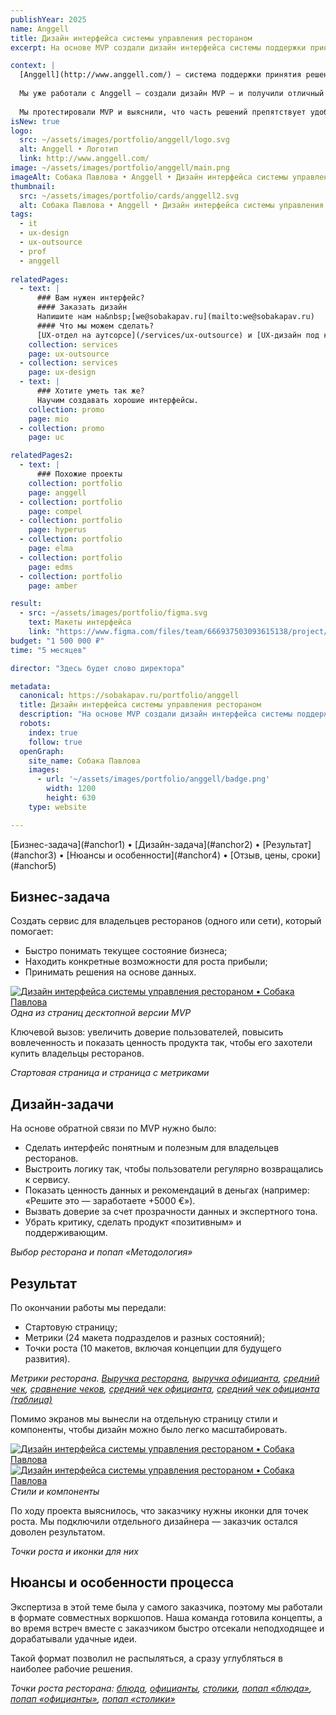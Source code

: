 ```yaml
---
publishYear: 2025
name: Anggell
title: Дизайн интерфейса системы управления рестораном
excerpt: На основе MVP создали дизайн интерфейса системы поддержки принятия решений в ресторанном бизнесе.

context: |
  [Anggell](http://www.anggell.com/) — система поддержки принятия решений в ресторанном бизнесе. В основе лежит методология, разработанная владельцами известных петербургских ресторанов.
  
  Мы уже работали с Anggell — создали дизайн MVP — и получили отличный результат, о чем можно почитать [в отдельном кейсе](/portfolio/anggell). В этот раз заказчик пришел с новой задачей: обновить интерфейс продукта.
  
  Мы протестировали MVP и выяснили, что часть решений препятствует удобной работе и в будущем помешает развивать сервис. 
isNew: true
logo:
  src: ~/assets/images/portfolio/anggell/logo.svg
  alt: Anggell • Логотип
  link: http://www.anggell.com/
image: ~/assets/images/portfolio/anggell/main.png
imageAlt: Собака Павлова • Anggell • Дизайн интерфейса системы управления рестораном
thumbnail:
  src: ~/assets/images/portfolio/cards/anggell2.svg
  alt: Собака Павлова • Anggell • Дизайн интерфейса системы управления рестораном
tags:
  - it
  - ux-design
  - ux-outsource
  - prof
  - anggell
  
relatedPages:
  - text: |
      ### Вам нужен интерфейс?
      #### Заказать дизайн
      Напишите нам на&nbsp;[we@sobakapav.ru](mailto:we@sobakapav.ru) 
      #### Что мы можем сделать?
      [UX-отдел на аутсорсе](/services/ux-outsource) и [UX-дизайн под ключ](ux-design), как в этом кейсе, и [многое другое](/services). 
    collection: services
    page: ux-outsource
  - collection: services
    page: ux-design
  - text: |
      ### Хотите уметь так же?
      Научим создавать хорошие интерфейсы.
    collection: promo
    page: mio
  - collection: promo
    page: uc

relatedPages2:
  - text: |
      ### Похожие проекты
    collection: portfolio
    page: anggell
  - collection: portfolio
    page: compel
  - collection: portfolio
    page: hyperus
  - collection: portfolio
    page: elma
  - collection: portfolio
    page: edms
  - collection: portfolio
    page: amber

result:
  - src: ~/assets/images/portfolio/figma.svg
    text: Макеты интерфейса
    link: "https://www.figma.com/files/team/666937503093615138/project/59284588/Anggell?fuid=1452954497609764972"
budget: "1 500 000 ₽"
time: "5 месяцев"

director: "Здесь будет слово директора"

metadata:
  canonical: https://sobakapav.ru/portfolio/anggell
  title: Дизайн интерфейса системы управления рестораном
  description: "На основе MVP создали дизайн интерфейса системы поддержки принятия решений в ресторанном бизнесе."
  robots:
    index: true
    follow: true
  openGraph:
    site_name: Собака Павлова
    images:
      - url: '~/assets/images/portfolio/anggell/badge.png'
        width: 1200
        height: 630
    type: website

---
```


<TOC>
[Бизнес-задача](#anchor1) • [Дизайн-задача](#anchor2) • [Результат](#anchor3) • [Нюансы и особенности](#anchor4) • [Отзыв, цены, сроки](#anchor5)
</TOC>

## <a name="anchor1" />Бизнес-задача
Создать сервис для владельцев ресторанов (одного или сети), который помогает:
- Быстро понимать текущее состояние бизнеса;
- Находить конкретные возможности для роста прибыли;
- Принимать решения на основе данных.

<a href="/images/portfolio/anggell/1.png" target="_blank">![Дизайн интерфейса системы управления рестораном • Собака Павлова](~/assets/images/portfolio/anggell/1.png)</a>
<em>Одна из страниц десктопной версии MVP</em>

Ключевой вызов: увеличить доверие пользователей, повысить вовлеченность и показать ценность продукта так, чтобы его захотели купить владельцы ресторанов.

<div class="flex gap-2 flex-wrap mb-2"> 
  <PhoneMockup image="/images/portfolio/anggell/2.png" />
  <PhoneMockup image="/images/portfolio/anggell/3.png" />
</div>
<em>Стартовая страница и страница с метриками</em>

## <a name="anchor2" />Дизайн-задачи

На основе обратной связи по MVP нужно было:
- Сделать интерфейс понятным и полезным для владельцев ресторанов.
- Выстроить логику так, чтобы пользователи регулярно возвращались к сервису.
- Показать ценность данных и рекомендаций в деньгах (например: «Решите это — заработаете +5000 €»).
- Вызвать доверие за счет прозрачности данных и экспертного тона.
- Убрать критику, сделать продукт «позитивным» и поддерживающим.

<div class="flex gap-2 flex-wrap mb-2"> 
  <PhoneMockup image="/images/portfolio/anggell/15.png" />
  <PhoneMockup image="/images/portfolio/anggell/16.png" />
</div>
<em>Выбор ресторана и попап «Методология»</em>

## <a name="anchor3" />Результат

По окончании работы мы передали:
- Стартовую страницу;
- Метрики (24 макета подразделов и разных состояний);
- Точки роста (10 макетов, включая концепции для будущего развития).

<UniversalSlider count={3}>
  <PhoneMockup image="/images/portfolio/anggell/7.png" />
  <PhoneMockup image="/images/portfolio/anggell/8.png" />
  <PhoneMockup image="/images/portfolio/anggell/9.png" />
  <PhoneMockup image="/images/portfolio/anggell/10.png" />
  <PhoneMockup image="/images/portfolio/anggell/11.png" />
  <PhoneMockup image="/images/portfolio/anggell/12.png" />
</UniversalSlider>
<em>Метрики ресторана. <a href="/images/portfolio/anggell/7.png" target="_blank">Выручка ресторана</a>, <a href="/images/portfolio/anggell/8.png" target="_blank">выручка официанта</a>, <a href="/images/portfolio/anggell/9.png" target="_blank">средний чек</a>, <a href="/images/portfolio/anggell/10.png" target="_blank">сравнение чеков</a>, <a href="/images/portfolio/anggell/11.png" target="_blank">средний чек официанта</a>, <a href="/images/portfolio/anggell/12.png" target="_blank">средний чек официанта (таблица)</a></em>

Помимо экранов мы вынесли на отдельную страницу стили и компоненты, чтобы дизайн можно было легко масштабировать.

<a href="/images/portfolio/anggell/4.png" target="_blank">![Дизайн интерфейса системы управления рестораном • Собака Павлова](~/assets/images/portfolio/anggell/4.png)</a>
<a href="/images/portfolio/anggell/5.png" target="_blank">![Дизайн интерфейса системы управления рестораном • Собака Павлова](~/assets/images/portfolio/anggell/5.png)</a>
<em>Стили и компоненты</em>

По ходу проекта выяснилось, что заказчику нужны иконки для точек роста. Мы подключили отдельного дизайнера — заказчик остался доволен результатом.

<div class="flex gap-2 flex-wrap mb-2"> 
  <PhoneMockup image="/images/portfolio/anggell/13.png" />
  <PhoneMockup image="/images/portfolio/anggell/14.png" />
</div>
<em>Точки роста и иконки для них</em>

## <a name="anchor4" /> Нюансы и особенности процесса

Экспертиза в этой теме была у самого заказчика, поэтому мы работали в формате совместных воркшопов. Наша команда готовила концепты, а во время встреч вместе с заказчиком быстро отсекали неподходящее и дорабатывали удачные идеи.

Такой формат позволил не распыляться, а сразу углубляться в наиболее рабочие решения.

<UniversalSlider count={3}>
  <PhoneMockup image="/images/portfolio/anggell/17.png" />
  <PhoneMockup image="/images/portfolio/anggell/18.png" />
  <PhoneMockup image="/images/portfolio/anggell/19.png" />
  <PhoneMockup image="/images/portfolio/anggell/20.png" />
  <PhoneMockup image="/images/portfolio/anggell/21.png" />
  <PhoneMockup image="/images/portfolio/anggell/22.png" />
</UniversalSlider>
<em>Точки роста ресторана: <a href="/images/portfolio/anggell/17.png" target="_blank">блюда</a>, <a href="/images/portfolio/anggell/18.png" target="_blank">официанты</a>, <a href="/images/portfolio/anggell/19.png" target="_blank">столики</a>, <a href="/images/portfolio/anggell/20.png" target="_blank">попап «блюда»</a>, <a href="/images/portfolio/anggell/21.png" target="_blank">попап «официанты»</a>, <a href="/images/portfolio/anggell/22.png" target="_blank">попап «столики»</a></em>

## <a name="anchor5" />


